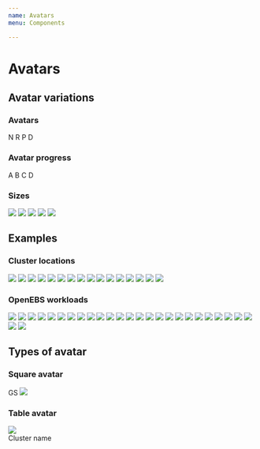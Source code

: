 ```yaml
---
name: Avatars
menu: Components

---
```




# Avatars

## Avatar variations

### Avatars
<Playground>
<span className="avatar avatar-blue mr-2">N</span>
<span className="avatar avatar-green mr-2">R</span>
<span className="avatar avatar-orange mr-2">P</span>
<span className="avatar avatar-red">D</span>
</Playground>

### Avatar progress
<Playground>

<span className="avatar avatar-purple progress-avatar mr-2" data-percentage="20">
    <span className="progress-avatar-left">
        <span className="progress-avatar-bar"></span>
    </span>
    <span className="progress-avatar-right">
        <span className="progress-avatar-bar"></span>
    </span>
    <span className="avatar-label">A</span>
</span>

<span className="avatar avatar-yellow progress-avatar mr-2" data-percentage="40">
    <span className="progress-avatar-left">
        <span className="progress-avatar-bar"></span>
    </span>
    <span className="progress-avatar-right">
        <span className="progress-avatar-bar"></span>
    </span>
    <span className="avatar-label">B</span>
</span>

<span className="avatar avatar-green progress-avatar mr-2" data-percentage="60">
    <span className="progress-avatar-left">
        <span className="progress-avatar-bar"></span>
    </span>
    <span className="progress-avatar-right">
        <span className="progress-avatar-bar"></span>
    </span>
    <span className="avatar-label">C</span>
</span>

<span className="avatar avatar-red progress-avatar" data-percentage="80">
    <span className="progress-avatar-left">
        <span className="progress-avatar-bar"></span>
    </span>
    <span className="progress-avatar-right">
        <span className="progress-avatar-bar"></span>
    </span>
    <span className="avatar-label">D</span>
</span>
	
		
</Playground>

### Sizes
<Playground>
<img className="avatar avatar-sm" src="https://avatars2.githubusercontent.com/u/18216179?s=460&v=4"/>
<img className="avatar avatar-md" src="https://avatars1.githubusercontent.com/u/12488783?s=400&v=4"/>
<img className="avatar avatar-lg" src="https://avatars2.githubusercontent.com/u/7765078?s=400&v=4"/>
<img className="avatar avatar-xl" src="https://avatars2.githubusercontent.com/u/26892096?s=400&v=4"/>
<img className="avatar avatar-xxl" src="https://avatars3.githubusercontent.com/u/1729024?s=400&v=4"/>
</Playground>

## Examples

### Cluster locations
<Playground>
<img className="avatar avatar-md" src={digitalocean}/>
<img className="avatar avatar-md" src={azure}/>
<img className="avatar avatar-md" src={gke}/>
<img className="avatar avatar-md" src={minikube}/>
<img className="avatar avatar-md" src={openshift}/>
<img className="avatar avatar-md" src={aks}/>
<img className="avatar avatar-md" src={aws}/>
<img className="avatar avatar-md" src={eks}/>
<img className="avatar avatar-md" src={gcp}/>
<img className="avatar avatar-md" src={ibm}/>
<img className="avatar avatar-md" src={icp}/>
<img className="avatar avatar-md" src={iks}/>
<img className="avatar avatar-md" src={minishift}/>
<img className="avatar avatar-md" src={packet}/>
<img className="avatar avatar-md" src={stackpointcloud}/>
<img className="avatar avatar-md" src={onpremise}/>
</Playground>

### OpenEBS workloads
<Playground>
<img className="avatar avatar-md" src={cassandra}/>
<img className="avatar avatar-md" src={cockroachDB}/>
<img className="avatar avatar-md" src={couchbase}/>
<img className="avatar avatar-md" src={elastic}/>
<img className="avatar avatar-md" src={galera}/>
<img className="avatar avatar-md" src={gitlab}/>
<img className="avatar avatar-md" src={jenkins}/>
<img className="avatar avatar-md" src={kafka}/>
<img className="avatar avatar-md" src={minio}/>
<img className="avatar avatar-md" src={mongoDB}/>
<img className="avatar avatar-md" src={percona}/>
<img className="avatar avatar-md" src={postgreSQL}/>
<img className="avatar avatar-md" src={prometheus}/>
<img className="avatar avatar-md" src={rabbitMQ}/>
<img className="avatar avatar-md" src={redis}/>
<img className="avatar avatar-md" src={mysql}/>
<img className="avatar avatar-md" src={wordpress}/>
<img className="avatar avatar-md" src={grafana}/>
<img className="avatar avatar-md" src={consul}/>
<img className="avatar avatar-md" src={nomad}/>
<img className="avatar avatar-md" src={packer}/>
<img className="avatar avatar-md" src={teraform}/>
<img className="avatar avatar-md" src={vault}/>
<img className="avatar avatar-md" src={bamboo}/>
<img className="avatar avatar-md" src={magento}/>
<img className="avatar avatar-md" src={kibana}/>

<img className="avatar avatar-md" src={defaultworkload}/>
</Playground>

## Types of avatar

### Square avatar
<Playground>
<span className="avatar avatar-square avatar-blue avatar-md mr-2">GS</span>
<img className="avatar avatar-square avatar-md" src={packet} />
</Playground>

### Table avatar
<Playground>
<td>
    <div className="table-avatar">
        <div>
            <img className="avatar avatar-md" src={gke}/>        
        </div>
        <span className="table-avatar-label"> Cluster name</span>
    </div>
</td>
</Playground>